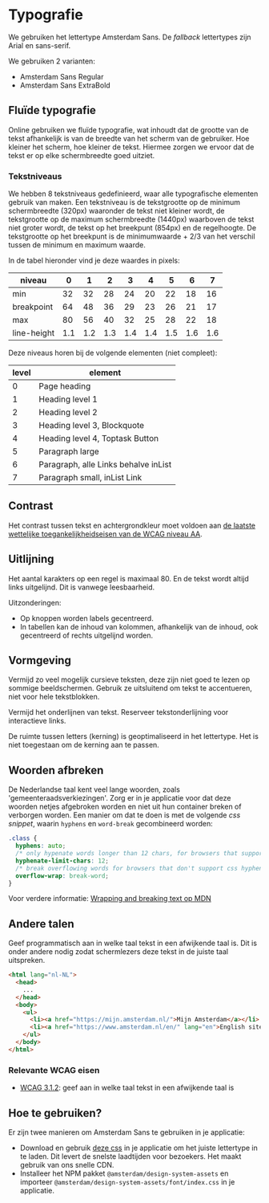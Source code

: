 
<Meta title="Docs/Designrichtlijnen/Typografie" />

# Typografie

We gebruiken het lettertype Amsterdam Sans. De _fallback_ lettertypes zijn Arial en sans-serif.

We gebruiken 2 varianten:

- Amsterdam Sans Regular
- Amsterdam Sans ExtraBold

## Fluïde typografie

Online gebruiken we fluïde typografie, wat inhoudt dat de grootte van de tekst afhankelijk is van de breedte van het scherm van de gebruiker. Hoe kleiner het scherm, hoe kleiner de tekst. Hiermee zorgen we ervoor dat de tekst er op elke schermbreedte goed uitziet.

### Tekstniveaus

We hebben 8 tekstniveaus gedefinieerd, waar alle typografische elementen gebruik van maken. Een tekstniveau is de tekstgrootte op de minimum schermbreedte (320px) waaronder de tekst niet kleiner wordt, de tekstgrootte op de maximum schermbreedte (1440px) waarboven de tekst niet groter wordt, de tekst op het breekpunt (854px) en de regelhoogte. De tekstgrootte op het breekpunt is de minimumwaarde + 2/3 van het verschil tussen de minimum en maximum waarde.

In de tabel hieronder vind je deze waardes in pixels:

| niveau      | 0   | 1   | 2   | 3   | 4   | 5   | 6   | 7   |
| ----------- | --- | --- | --- | --- | --- | --- | --- | --- |
| min         | 32  | 32  | 28  | 24  | 20  | 22  | 18  | 16  |
| breakpoint  | 64  | 48  | 36  | 29  | 23  | 26  | 21  | 17  |
| max         | 80  | 56  | 40  | 32  | 25  | 28  | 22  | 18  |
| line-height | 1.1 | 1.2 | 1.3 | 1.4 | 1.4 | 1.5 | 1.6 | 1.6 |

Deze niveaus horen bij de volgende elementen (niet compleet):

| level | element                              |
| ----- | ------------------------------------ |
| 0     | Page heading                         |
| 1     | Heading level 1                      |
| 2     | Heading level 2                      |
| 3     | Heading level 3, Blockquote          |
| 4     | Heading level 4, Toptask Button      |
| 5     | Paragraph large                      |
| 6     | Paragraph, alle Links behalve inList |
| 7     | Paragraph small, inList Link         |

## Contrast

Het contrast tussen tekst en achtergrondkleur moet voldoen aan [de laatste wettelijke toegankelijkheidseisen van de WCAG niveau AA](https://www.w3.org/WAI/WCAG21/Understanding/contrast-minimum.html).

## Uitlijning

Het aantal karakters op een regel is maximaal 80. En de tekst wordt altijd links uitgelijnd. Dit is vanwege leesbaarheid.

Uitzonderingen:

- Op knoppen worden labels gecentreerd.
- In tabellen kan de inhoud van kolommen, afhankelijk van de inhoud, ook gecentreerd of rechts uitgelijnd worden.

## Vormgeving

Vermijd zo veel mogelijk cursieve teksten, deze zijn niet goed te lezen op sommige beeldschermen. Gebruik ze uitsluitend om tekst te accentueren, niet voor hele tekstblokken.

Vermijd het onderlijnen van tekst. Reserveer tekstonderlijning voor interactieve links.

De ruimte tussen letters (kerning) is geoptimaliseerd in het lettertype. Het is niet toegestaan om de kerning aan te passen.

## Woorden afbreken

De Nederlandse taal kent veel lange woorden, zoals 'gemeenteraadsverkiezingen'. Zorg er in je applicatie voor dat deze woorden netjes afgebroken worden en niet uit hun container breken of verborgen worden. Een manier om dat te doen is met de volgende _css snippet_, waarin `hyphens` en `word-break` gecombineerd worden:

```css
.class {
  hyphens: auto;
  /* only hypenate words longer than 12 chars, for browsers that support it */
  hyphenate-limit-chars: 12;
  /* break overflowing words for browsers that don't support css hyphens */
  overflow-wrap: break-word;
}
```

Voor verdere informatie: [Wrapping and breaking text op MDN](https://developer.mozilla.org/en-US/docs/Web/CSS/CSS_text/Wrapping_breaking_text)

## Andere talen

Geef programmatisch aan in welke taal tekst in een afwijkende taal is. Dit is onder andere nodig zodat schermlezers deze tekst in de juiste taal uitspreken.

```html
<html lang="nl-NL">
  <head>
    ...
  </head>
  <body>
    <ul>
      <li><a href="https://mijn.amsterdam.nl/">Mijn Amsterdam</a></li>
      <li><a href="https://www.amsterdam.nl/en/" lang="en">English site</a></li>
    </ul>
  </body>
</html>
```

### Relevante WCAG eisen

- [WCAG 3.1.2](https://www.w3.org/TR/WCAG22/#language-of-parts): geef aan in welke taal tekst in een afwijkende taal is

## Hoe te gebruiken?

Er zijn twee manieren om Amsterdam Sans te gebruiken in je applicatie:

- Download en gebruik [deze css](https://amsterdam.nl/publish/pages/1007152/amsterdam_sans_v_0_9.css) in je applicatie om het juiste lettertype in te laden. Dit levert de snelste laadtijden voor bezoekers. Het maakt gebruik van ons snelle CDN.
- Installeer het NPM pakket `@amsterdam/design-system-assets` en importeer `@amsterdam/design-system-assets/font/index.css` in je applicatie.
